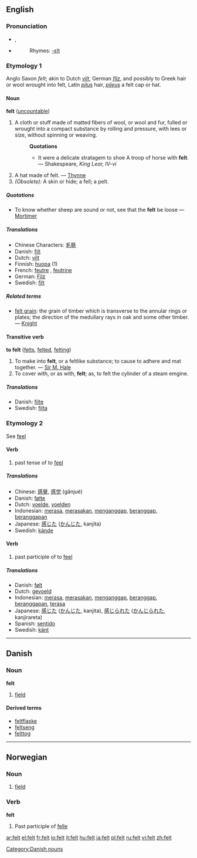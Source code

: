 ==English==

{{rank|best|word|light|248|felt|since|use|used}}

===Pronunciation===
*{{IPA|/fεlt/}}, {{SAMPA|/fElt/}}
*{{audio|en-us-felt.ogg|Audio (US)}}
*:Rhymes: [[Rhymes:English:-ɛlt|-ɛlt]]

===Etymology 1===
Anglo Saxon ''felt''; akin to Dutch ''[[vilt]]'', German ''[[filz]]'', and possibly to Greek hair or wool wrought into felt, Latin ''[[pilus]]'' hair, ''[[pileus]]'' a felt cap or hat.

====Noun====
'''felt''' ([[uncountable]])

#A cloth or stuff made of matted fibers of wool, or wool and fur, fulled or wrought into a compact substance by rolling and pressure, with lees or size, without spinning or weaving.
#:'''Quotations'''
#:*It were a delicate stratagem to shoe A troop of horse with '''felt'''. &mdash; Shakespeare, ''King Lear, IV-vi''
#A hat made of felt. &mdash; [[Thynne]]
#''(Obsolete):'' A skin or hide; a fell; a pelt.

=====Quotations=====
*To know whether sheep are sound or not, see that the '''felt''' be loose &mdash; [[Mortimer]]

=====Translations=====
*Chinese Characters: [[毛氈]]
*Danish: [[filt]] {{n}}
*Dutch: [[vilt]] {{n}}
*Finnish: [[huopa]] (1)
*French: [[feutre]] {{m}}, [[feutrine]] {{f}}
*German: [[Filz]] {{n}}
*Swedish: [[filt]] {{c}}

=====Related terms=====
*[[felt grain]]: the grain of timber which is transverse to the annular rings or plates; the direction of the medullary rays in oak and some other timber. &mdash; [[Knight]]

====Transitive verb====
'''to felt''' ([[felts]], [[felted]], [[felting]])

#To make into '''felt''', or a feltlike substance; to cause to adhere and mat together. &mdash; [[Sir M. Hale]]
#To cover with, or as with, '''felt'''; as, to felt the cylinder of a steam emgine.

=====Translations=====
*Danish: [[filte]]
*Swedish: [[filta]]

===Etymology 2===
See [[feel]]

====Verb====
# past tense of to [[feel]]

=====Translations=====
*Chinese: [[感覺]], [[感觉]] (gǎnjué)
*Danish: [[følte]]
*Dutch: [[voelde]], [[voelden]]
*Indonesian: [[rasa|merasa]], [[rasa|merasakan]], [[anggap|menganggap]], [[anggap|beranggap]], [[anggap|beranggapan]]
*Japanese: [[感じた]] ([[かんじた]], kanjita)
*Swedish: [[kände]]

====Verb====
# past participle of to [[feel]]

=====Translations=====
*Danish: [[følt]]
*Dutch: [[gevoeld]]
*Indonesian: [[rasa|merasa]], [[rasa|merasakan]], [[anggap|menganggap]], [[anggap|beranggap]], [[anggap|beranggapan]], [[rasa|terasa]]
*Japanese: [[感じた]] ([[かんじた]], kanjita), [[感じられた]] ([[かんじられた]], kanjirareta)
*Spanish: [[sentido]]
*Swedish: [[känt]]


----

==Danish==
===Noun===
'''felt''' {{n}}

# [[field]]

====Derived terms====
*[[feltflaske]] {{c}}
*[[feltseng]] {{c}}
*[[felttog]] {{n}}

[[Category:Danish nouns]]


----

==Norwegian==
===Noun===
{{no-noun-n1}}
#[[field]]

===Verb===
'''felt'''
# Past participle of [[felle]]

[[ar:felt]]
[[el:felt]]
[[fr:felt]]
[[io:felt]]
[[it:felt]]
[[hu:felt]]
[[ja:felt]]
[[pl:felt]]
[[ru:felt]]
[[vi:felt]]
[[zh:felt]]